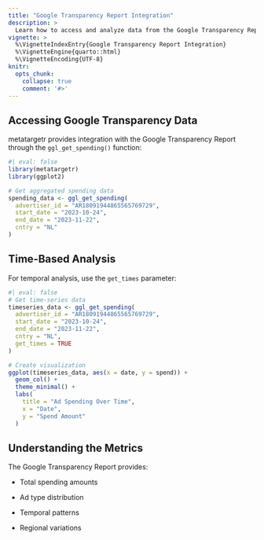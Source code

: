 ```yaml
---
title: "Google Transparency Report Integration"
description: > 
  Learn how to access and analyze data from the Google Transparency Report.
vignette: >
  %\VignetteIndexEntry{Google Transparency Report Integration}
  %\VignetteEngine{quarto::html}
  %\VignetteEncoding{UTF-8}
knitr:
  opts_chunk: 
    collapse: true
    comment: '#>'
---
```


## Accessing Google Transparency Data

metatargetr provides integration with the Google Transparency Report through the `ggl_get_spending()` function:

```r
#| eval: false
library(metatargetr)
library(ggplot2)

# Get aggregated spending data
spending_data <- ggl_get_spending(
  advertiser_id = "AR18091944865565769729",
  start_date = "2023-10-24",
  end_date = "2023-11-22",
  cntry = "NL"
)
```

## Time-Based Analysis

For temporal analysis, use the `get_times` parameter:

```r
#| eval: false
# Get time-series data
timeseries_data <- ggl_get_spending(
  advertiser_id = "AR18091944865565769729",
  start_date = "2023-10-24",
  end_date = "2023-11-22",
  cntry = "NL",
  get_times = TRUE
)

# Create visualization
ggplot(timeseries_data, aes(x = date, y = spend)) +
  geom_col() +
  theme_minimal() +
  labs(
    title = "Ad Spending Over Time",
    x = "Date",
    y = "Spend Amount"
  )
```

## Understanding the Metrics

The Google Transparency Report provides:

- Total spending amounts

- Ad type distribution

- Temporal patterns

- Regional variations
